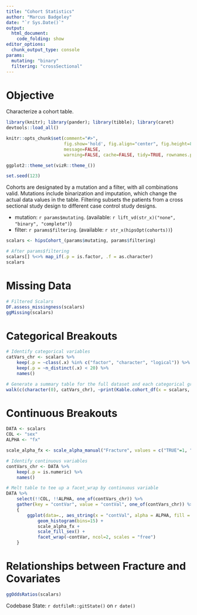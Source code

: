 ```yaml
---
title: "Cohort Statistics"
author: "Marcus Badgeley"
date: "`r Sys.Date()`"
output:
  html_document:
    code_folding: show
editor_options:
  chunk_output_type: console
params:
  mutating: "binary"
  filtering: "crossSectional"
---
```


# Objective
Characterize a cohort table.  

```r
library(knitr); library(pander); library(tibble); library(caret)
devtools::load_all()

knitr::opts_chunk$set(comment="#>",
                      fig.show='hold', fig.align="center", fig.height=8, fig.width=8,
                      message=FALSE,
                      warning=FALSE, cache=FALSE, tidy=TRUE, rownames.print=FALSE)

ggplot2::theme_set(vizR::theme_())

set.seed(123)
```


Cohorts are designated by a mutation and a filter, with all combinations valid.  Mutations include binarization and imputation, which change the actual data values in the table.  Filtering subsets the patients from a cross sectional study design to different case control study designs.

* mutation: `r params$mutating`. (available: `r lift_vd(str_x)("none", "binary", "complete")`)     
* filter: `r params$filtering`.  (available: `r str_x(hipsOpt(cohorts))`) 

```r
scalars <- hipsCohort_(params$mutating, params$filtering)

# After params$filtering
scalars[] %<>% map_if(.p = is.factor, .f = as.character)
scalars
```


# Missing Data
```r
# Filtered Scalars
DF.assess_missingness(scalars)
ggMissing(scalars)
```

# Categorical Breakouts
```r
# Identify categorical variables
catVars_chr <- scalars %>%
    keep(.p = ~class(.x) %in% c("factor", "character", "logical")) %>%
    keep(.p = ~n_distinct(.x) < 20) %>%
    names()

# Generate a summary table for the full dataset and each categorical grouping
walk(c(character(0), catVars_chr), ~print(Kable.cohort_df(x = scalars, grp = .x)))
```

# Continuous Breakouts
```r
DATA <- scalars
COL <- "sex"
ALPHA <- "fx"

scale_alpha_fx <- scale_alpha_manual("Fracture", values = c("TRUE"=1, "FALSE"=0.5))

# Identify continuous variables
contVars_chr <- DATA %>%
    keep(.p = is.numeric) %>%
    names()
```

```r
# Melt table to tee up a facet_wrap by continuous variable
DATA %>%
    select(!!COL, !!ALPHA, one_of(contVars_chr)) %>%
    gather(key = "contVar", value = "contVal", one_of(contVars_chr)) %>%
    {
        ggplot(data=., aes_string(x = "contVal", alpha = ALPHA, fill = COL)) +
            geom_histogram(bins=15) +
            scale_alpha_fx +
            scale_fill_sex() +
            facet_wrap(~contVar, ncol=2, scales = "free")
    }
```

# Relationships between Fracture and Covariates
```r
ggOddsRatios(scalars)
```

Codebase State: `r dotfileR::gitState()` on `r date()`
